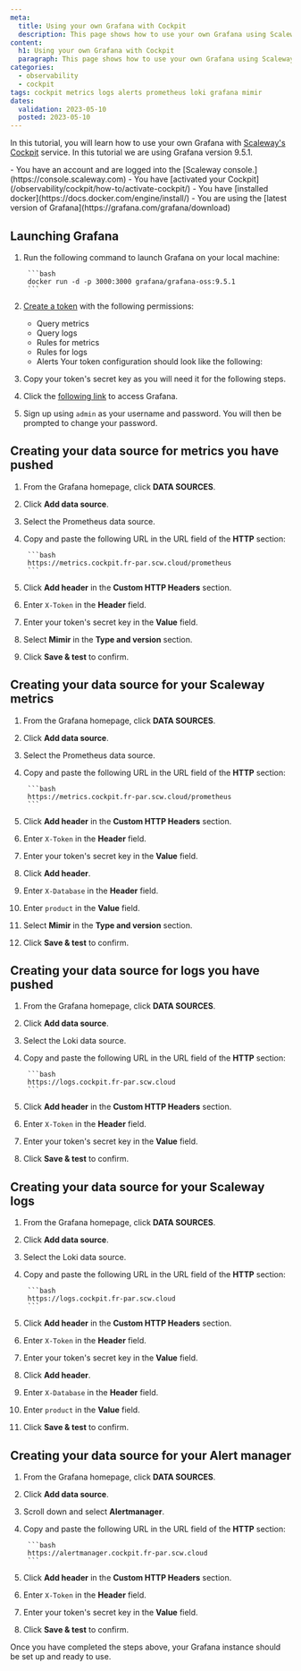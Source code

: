 ```yaml
---
meta:
  title: Using your own Grafana with Cockpit
  description: This page shows how to use your own Grafana using Scaleway Cockpit.
content:
  h1: Using your own Grafana with Cockpit
  paragraph: This page shows how to use your own Grafana using Scaleway Cockpit.
categories:
  - observability
  - cockpit
tags: cockpit metrics logs alerts prometheus loki grafana mimir 
dates:
  validation: 2023-05-10
  posted: 2023-05-10
---
```


In this tutorial, you will learn how to use your own Grafana with [Scaleway's Cockpit](/observability/cockpit/quickstart/) service. In this tutorial we are using Grafana version 9.5.1.

<Macro id="iam-requirements" />

<Message type="requirement">
  - You have an account and are logged into the [Scaleway console.](https://console.scaleway.com)
  - You have [activated your Cockpit](/observability/cockpit/how-to/activate-cockpit/)
  - You have [installed docker](https://docs.docker.com/engine/install/)
  - You are using the [latest version of Grafana](https://grafana.com/grafana/download)
</Message>

## Launching Grafana

1. Run the following command to launch Grafana on your local machine:

        ```bash
        docker run -d -p 3000:3000 grafana/grafana-oss:9.5.1
        ```
2. [Create a token](/observability/cockpit/how-to/create-token/) with the following permissions:
    - Query metrics
    - Query logs
    - Rules for metrics
    - Rules for logs
    - Alerts
     Your token configuration should look like the following:
      <Lightbox src="scaleway_cockpit_tuto.webp" alt="" />
3. Copy your token's secret key as you will need it for the following steps.
4. Click the [following link](http://localhost:3000) to access Grafana.
5. Sign up using `admin` as your username and password. You will then be prompted to change your password.

## Creating your data source for metrics you have pushed

1. From the Grafana homepage, click **DATA SOURCES**.
     <Lightbox src="scaleway_cockpit_tuto_data_source.webp" alt="" />
2. Click **Add data source**.
3. Select the Prometheus data source.
4. Copy and paste the following URL in the URL field of the **HTTP** section:

        ```bash
        https://metrics.cockpit.fr-par.scw.cloud/prometheus
        ```
    <Lightbox src="scaleway_cockpit_tuto_url.webp" alt="" />
5. Click **Add header** in the **Custom HTTP Headers** section.
6. Enter `X-Token` in the **Header** field.
7. Enter your token's secret key in the **Value** field.
8. Select **Mimir** in the **Type and version** section.
9. Click **Save & test** to confirm.

## Creating your data source for your Scaleway metrics

1. From the Grafana homepage, click **DATA SOURCES**.
     <Lightbox src="scaleway_cockpit_tuto_data_source.webp" alt="" />
2. Click **Add data source**.
3. Select the Prometheus data source.
4. Copy and paste the following URL in the URL field of the **HTTP** section:

        ```bash
        https://metrics.cockpit.fr-par.scw.cloud/prometheus
        ```
    <Lightbox src="scaleway_cockpit_tuto_url.webp" alt="" />
5. Click **Add header** in the **Custom HTTP Headers** section.
6. Enter `X-Token` in the **Header** field.
7. Enter your token's secret key in the **Value** field.
8. Click **Add header**.
9. Enter `X-Database` in the **Header** field.
10. Enter `product` in the **Value** field.
11. Select **Mimir** in the **Type and version** section.
12. Click **Save & test** to confirm.

## Creating your data source for logs you have pushed

1. From the Grafana homepage, click **DATA SOURCES**.
     <Lightbox src="scaleway_cockpit_tuto_data_source.webp" alt="" />
2. Click **Add data source**.
3. Select the Loki data source.
4. Copy and paste the following URL in the URL field of the **HTTP** section:

        ```bash
        https://logs.cockpit.fr-par.scw.cloud
        ```
5. Click **Add header** in the **Custom HTTP Headers** section.
6. Enter `X-Token` in the **Header** field.
7. Enter your token's secret key in the **Value** field.
8. Click **Save & test** to confirm.

## Creating your data source for your Scaleway logs

1. From the Grafana homepage, click **DATA SOURCES**.
     <Lightbox src="scaleway_cockpit_tuto_data_source.webp" alt="" />
2. Click **Add data source**.
3. Select the Loki data source.
4. Copy and paste the following URL in the URL field of the **HTTP** section:

        ```bash
        https://logs.cockpit.fr-par.scw.cloud
        ```
5. Click **Add header** in the **Custom HTTP Headers** section.
6. Enter `X-Token` in the **Header** field.
7. Enter your token's secret key in the **Value** field.
8. Click **Add header**.
9. Enter `X-Database` in the **Header** field.
10. Enter `product` in the **Value** field.
11. Click **Save & test** to confirm.

## Creating your data source for your Alert manager

1. From the Grafana homepage, click **DATA SOURCES**.
     <Lightbox src="scaleway_cockpit_tuto_data_source.webp" alt="" />
2. Click **Add data source**.
3. Scroll down and select **Alertmanager**.
4. Copy and paste the following URL in the URL field of the **HTTP** section:

        ```bash
        https://alertmanager.cockpit.fr-par.scw.cloud
        ```
5. Click **Add header** in the **Custom HTTP Headers** section.
6. Enter `X-Token` in the **Header** field.
7. Enter your token's secret key in the **Value** field.
8. Click **Save & test** to confirm.


Once you have completed the steps above, your Grafana instance should be set up and ready to use.